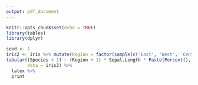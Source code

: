 ```yaml
---
output: pdf_document
---
```

```r
knitr::opts_chunk$set(echo = TRUE)
library(tables)
library(dplyr)
```

```r
seed <- 1
iris2 <- iris %>% mutate(Region = factor(sample(c('East', 'West', 'Central'), 150, replace = TRUE)))
tabular((Species + 1) ~ (Region + 1) * Sepal.Length * Paste(Percent(), length, sep = '\\% (', postfix = ')'),
        data = iris2) %>%
  latex %>%
  print
```
